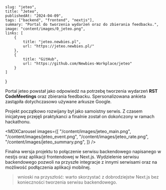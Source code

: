 
    slug: "jeteo",
    title: "Jeteo",
    publishedAt: "2024-04-09",
    tags: ["backend", "frontend", "nextjs"],
    summary: "Portal do tworzenia wydarzeń oraz do zbierania feedbacku.",
    image: "content/images/0_jeteo.png",
    links: [
        {
            title: "jeteo.newbies.pl",
            url: "https://jeteo.newbies.pl/"
        },
        {
            title: "GitHub",
            url: "https://github.com/Newbies-Workplace/jeteo"
        }
    ]
}

Portal jeteo powstał jako odpowiedź na potrzebę tworzenia wydarzeń **RST CodeMeetings** oraz zbierania feedbacku.
Spersonalizowana ankieta zastąpiła dotychczasowo używane arkusze Google.

Projekt początkowo rozwijany był jako samoistny serwis.
Z czasem inicjatywę przejęli praktykanci a finalnie został on dokończony w ramach hackathonu.

<MDXCarousel
    images={[
        "/content/images/jeteo_main.png",
        "/content/images/jeteo_event.png",
        "/content/images/jeteo_rate.png",
        "/content/images/jeteo_summary.png",
    ]}
/>

Finalna wersja projektu to połączenie serwisu backendowego napisanego w nestjs oraz aplikacji frontendowej w Next.js. Wydzielenie serwisu backendowego pozwoli na przyszłe integracje z innymi serwisami oraz na możliwość podłączenia aplikacji mobilnej.

>  wnioski na przyszłość: warto skorzystać z dobrodziejstw Next.js bez konieczności tworzenia serwisu backendowego.

